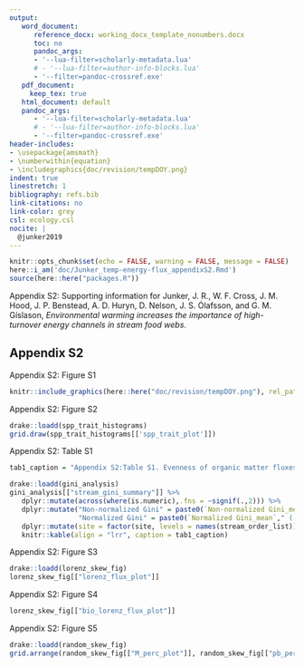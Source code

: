 ```yaml
---
output:
   word_document:
      reference_docx: working_docx_template_nonumbers.docx
      toc: no
      pandoc_args:
      - '--lua-filter=scholarly-metadata.lua'
      # - '--lua-filter=author-info-blocks.lua'
      - '--filter=pandoc-crossref.exe'
   pdf_document:
     keep_tex: true
   html_document: default
   pandoc_args:
      - '--lua-filter=scholarly-metadata.lua'
      # - '--lua-filter=author-info-blocks.lua'
      - '--filter=pandoc-crossref.exe'
header-includes:
- \usepackage{amsmath}
- \numberwithin{equation}
- \includegraphics{doc/revision/tempDOY.png}
indent: true
linestretch: 1
bibliography: refs.bib
link-citations: no
link-color: grey
csl: ecology.csl
nocite: |
  @junker2019
---
```


```r
knitr::opts_chunk$set(echo = FALSE, warning = FALSE, message = FALSE)
here::i_am('doc/Junker_temp-energy-flux_appendixS2.Rmd')
source(here::here("packages.R"))

```

Appendix S2: Supporting information for Junker, J. R., W. F. Cross, J. M. Hood, J. P. Benstead, A. D. Huryn, D. Nelson, J. S. Ólafsson, and G. M. Gíslason, *Environmental warming increases the importance of high-turnover energy channels in stream food webs*.

## Appendix S2

Appendix S2: Figure S1

```r

knitr::include_graphics(here::here("doc/revision/tempDOY.png"), rel_path = FALSE)
```

\newpage

Appendix S2: Figure S2

```r
drake::loadd(spp_trait_histograms)
grid.draw(spp_trait_histograms[['spp_trait_plot']])
```

\newpage

Appendix S2: Table S1

```r
tab1_caption = "Appendix S2:Table S1. Evenness of organic matter fluxes among consumers within a stream community measured by the Gini index, both raw (\\'non-normalized\\') and \\'normalized\\' for consumer richness"

drake::loadd(gini_analysis)
gini_analysis[["stream_gini_summary"]] %>% 
   dplyr::mutate(across(where(is.numeric),.fns = ~signif(.,2))) %>% 
   dplyr::mutate("Non-normalized Gini" = paste0(`Non-normalized Gini_mean`," ( ",`Non-normalized Gini_quant2.5`," - ", `Non-normalized Gini_quant97.5`," )"),
                 "Normalized Gini" = paste0(`Normalized Gini_mean`," ( ", `Normalized Gini_quant2.5`," - ", `Normalized Gini_quant97.5`," )")) %>% select(site, `Non-normalized Gini`,`Normalized Gini`) %>%
   dplyr::mutate(site = factor(site, levels = names(stream_order_list))) %>%
   knitr::kable(align = "lrr", caption = tab1_caption)

```

\newpage

Appendix S2: Figure S3

```r

drake::loadd(lorenz_skew_fig)
lorenz_skew_fig[["lorenz_flux_plot"]]

```

\newpage

Appendix S2: Figure S4

```r

lorenz_skew_fig[["bio_lorenz_flux_plot"]]

```

\newpage

Appendix S2: Figure S5

```r
drake::loadd(random_skew_fig)
grid.arrange(random_skew_fig[["M_perc_plot"]], random_skew_fig[["pb_perc_plot"]], ncol = 1, left = text_grob(""))

```
